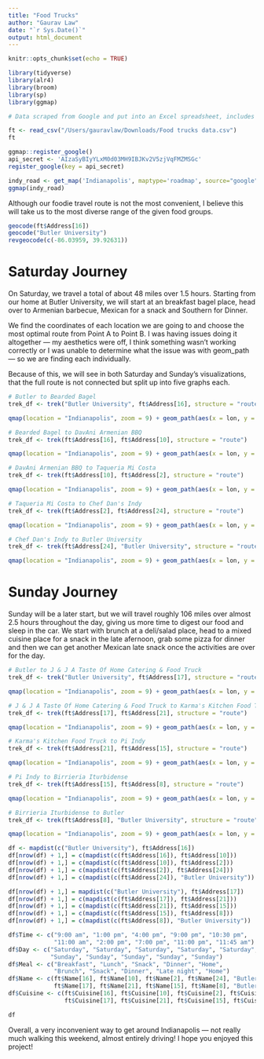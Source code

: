 ```yaml
---
title: "Food Trucks"
author: "Gaurav Law"
date: "`r Sys.Date()`"
output: html_document
---
```


```r
knitr::opts_chunk$set(echo = TRUE)
```

```r
library(tidyverse)
library(alr4)
library(broom)
library(sp)
library(ggmap)
```

```r
# Data scraped from Google and put into an Excel spreadsheet, includes 24 food trucks in Indianapolis area

ft <- read_csv("/Users/gauravlaw/Downloads/Food trucks data.csv")
ft
```









```r
ggmap::register_google()
api_secret <- 'AIzaSyBIyYLxM0d03MH9IBJKv2V5zjVqFMZMSGc'
register_google(key = api_secret)

indy_road <- get_map('Indianapolis', maptype='roadmap', source="google", api_key = api_secret, zoom=15)
ggmap(indy_road)

```
Although our foodie travel route is not the most convenient, I believe this will take us to the most diverse range of the given food groups.

```r
geocode(ft$Address[16])
geocode("Butler University")
revgeocode(c(-86.03959, 39.92631))
```

# Saturday Journey

On Saturday, we travel a total of about 48 miles over 1.5 hours. Starting from our home at Butler University, we will start at an breakfast bagel place, head over to Armenian barbecue, Mexican for a snack and Southern for Dinner.

We find the coordinates of each location we are going to and choose the most optimal route from Point A to Point B. I was having issues doing it altogether — my aesthetics were off, I think something wasn't working correctly or I was unable to determine what the issue was with geom_path — so we are finding each individually.

Because of this, we will see in both Saturday and Sunday's visualizations, that the full route is not connected but split up into five graphs each.


```r
# Butler to Bearded Bagel
trek_df <- trek("Butler University", ft$Address[16], structure = "route")

qmap(location = "Indianapolis", zoom = 9) + geom_path(aes(x = lon, y = lat), color = "purple", size = 1, data = trek_df)

# Bearded Bagel to DavAni Armenian BBQ
trek_df <- trek(ft$Address[16], ft$Address[10], structure = "route")

qmap(location = "Indianapolis", zoom = 9) + geom_path(aes(x = lon, y = lat), color = "purple", size = 1, data = trek_df)

# DavAni Armenian BBQ to Taqueria Mi Costa
trek_df <- trek(ft$Address[10], ft$Address[2], structure = "route")

qmap(location = "Indianapolis", zoom = 9) + geom_path(aes(x = lon, y = lat), color = "purple", size = 1, data = trek_df)

# Taqueria Mi Costa to Chef Dan's Indy
trek_df <- trek(ft$Address[2], ft$Address[24], structure = "route")

qmap(location = "Indianapolis", zoom = 9) + geom_path(aes(x = lon, y = lat), color = "purple", size = 1, data = trek_df)

# Chef Dan's Indy to Butler University
trek_df <- trek(ft$Address[24], "Butler University", structure = "route")

qmap(location = "Indianapolis", zoom = 9) + geom_path(aes(x = lon, y = lat), color = "purple", size = 1, data = trek_df)
```

# Sunday Journey

Sunday will be a later start, but we will travel roughly 106 miles over almost 2.5 hours throughout the day, giving us more time to digest our food and sleep in the car. We start with brunch at a deli/salad place, head to a mixed cuisine place for a snack in the late afernoon, grab some pizza for dinner and then we can get another Mexican late snack once the activities are over for the day.

```r
# Butler to J & J A Taste Of Home Catering & Food Truck
trek_df <- trek("Butler University", ft$Address[17], structure = "route")

qmap(location = "Indianapolis", zoom = 9) + geom_path(aes(x = lon, y = lat), color = "orange", size = 1, data = trek_df)

# J & J A Taste Of Home Catering & Food Truck to Karma's Kitchen Food Truck
trek_df <- trek(ft$Address[17], ft$Address[21], structure = "route")

qmap(location = "Indianapolis", zoom = 9) + geom_path(aes(x = lon, y = lat), color = "orange", size = 1, data = trek_df)

# Karma's Kitchen Food Truck to Pi Indy
trek_df <- trek(ft$Address[21], ft$Address[15], structure = "route")

qmap(location = "Indianapolis", zoom = 9) + geom_path(aes(x = lon, y = lat), color = "orange", size = 1, data = trek_df)

# Pi Indy to Birrieria Iturbidense
trek_df <- trek(ft$Address[15], ft$Address[8], structure = "route")

qmap(location = "Indianapolis", zoom = 9) + geom_path(aes(x = lon, y = lat), color = "orange", size = 1, data = trek_df)

# Birrieria Iturbidense to Butler
trek_df <- trek(ft$Address[8], "Butler University", structure = "route")

qmap(location = "Indianapolis", zoom = 9) + geom_path(aes(x = lon, y = lat), color = "orange", size = 1, data = trek_df)
```





```r
df <- mapdist(c("Butler University"), ft$Address[16])
df[nrow(df) + 1,] = c(mapdist(c(ft$Address[16]), ft$Address[10]))
df[nrow(df) + 1,] = c(mapdist(c(ft$Address[10]), ft$Address[2]))
df[nrow(df) + 1,] = c(mapdist(c(ft$Address[2]), ft$Address[24]))
df[nrow(df) + 1,] = c(mapdist(c(ft$Address[24]), "Butler University"))

df[nrow(df) + 1,] = mapdist(c("Butler University"), ft$Address[17])
df[nrow(df) + 1,] = c(mapdist(c(ft$Address[17]), ft$Address[21]))
df[nrow(df) + 1,] = c(mapdist(c(ft$Address[21]), ft$Address[15]))
df[nrow(df) + 1,] = c(mapdist(c(ft$Address[15]), ft$Address[8]))
df[nrow(df) + 1,] = c(mapdist(c(ft$Address[8]), "Butler University"))

df$Time <- c("9:00 am", "1:00 pm", "4:00 pm", "9:00 pm", "10:30 pm",
             "11:00 am", "2:00 pm", "7:00 pm", "11:00 pm", "11:45 am")
df$Day <- c("Saturday", "Saturday", "Saturday", "Saturday", "Saturday",
            "Sunday", "Sunday", "Sunday", "Sunday", "Sunday")
df$Meal <- c("Breakfast", "Lunch", "Snack", "Dinner", "Home",
             "Brunch", "Snack", "Dinner", "Late night", "Home")
df$Name <- c(ft$Name[16], ft$Name[10], ft$Name[2], ft$Name[24], "Butler University",
             ft$Name[17], ft$Name[21], ft$Name[15], ft$Name[8], "Butler University")
df$Cuisine <- c(ft$Cuisine[16], ft$Cuisine[10], ft$Cuisine[2], ft$Cuisine[24], "Home",
                ft$Cuisine[17], ft$Cuisine[21], ft$Cuisine[15], ft$Cuisine[8], "Home")

df

```

Overall, a very inconvenient way to get around Indianapolis — not really much walking this weekend, almost entirely driving! I hope you enjoyed this project!

